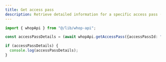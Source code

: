 ```yaml
---
title: Get access pass
description: Retrieve detailed information for a specific access pass (product) by its ID.
---
```


```typescript
import { whopApi } from "@/lib/whop-api";

const accessPassDetails = (await whopApi.getAccessPass({accessPassId: "prod_xxx"})).accessPass;

if (accessPassDetails) {
  console.log(accessPassDetails);
}
```
